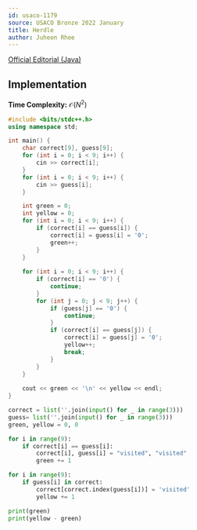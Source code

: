 ```yaml
---
id: usaco-1179
source: USACO Bronze 2022 January
title: Herdle
author: Juheon Rhee
---
```


[Official Editorial (Java)](http://www.usaco.org/current/data/sol_prob1_bronze_jan22.html)

## Implementation

**Time Complexity:** $\mathcal{O}(N^2)$

<LanguageSection>
<CPPSection>

```cpp
#include <bits/stdc++.h>
using namespace std;

int main() {
	char correct[9], guess[9];
	for (int i = 0; i < 9; i++) {
		cin >> correct[i];
	}
	for (int i = 0; i < 9; i++) {
		cin >> guess[i];
	}

	int green = 0;
	int yellow = 0;
	for (int i = 0; i < 9; i++) {
		if (correct[i] == guess[i]) {
			correct[i] = guess[i] = '0';
			green++;
		}
	}
    
	for (int i = 0; i < 9; i++) {
		if (correct[i] == '0') {
			continue;
		}
		for (int j = 0; j < 9; j++) {
			if (guess[j] == '0') {
				continue;
			}
			if (correct[i] == guess[j]) {
				correct[i] = guess[j] = '0';
				yellow++;
				break;
			}
		}
	}
				     
	cout << green << '\n' << yellow << endl;
}
```

</CPPSection>

<PySection>

```python
correct = list(''.join(input() for _ in range(3)))
guess= list(''.join(input() for _ in range(3)))
green, yellow = 0, 0

for i in range(9):
	if correct[i] == guess[i]:
		correct[i], guess[i] = "visited", "visited"
		green += 1

for i in range(9):
	if guess[i] in correct:
		correct[correct.index(guess[i])] = 'visited'
		yellow += 1

print(green)
print(yellow - green)
```

</PySection>

</LanguageSection>
